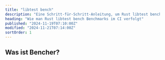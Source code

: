 ```yaml
---
title: "libtest bench"
description: "Eine Schritt-für-Schritt-Anleitung, um Rust libtest bench Benchmarks im CI zu verfolgen"
heading: "Wie man Rust libtest bench Benchmarks im CI verfolgt"
published: "2024-11-19T07:10:00Z"
modified: "2024-11-21T07:14:00Z"
sortOrder: 1
---
```



<Intro
  text="wie man Rust-Code mit libtest bench benchmarkt"
  url="/de/learn/benchmarking/rust/libtest-bench/"
  name="libtest bench"
/>

## Was ist Bencher?

<BencherIntro />

<Steps
  adapter="rust_bench"
  url="/de/docs/explanation/adapters/#-rust-bench"
/>

<RustBench />

<br />

<CallToAction />